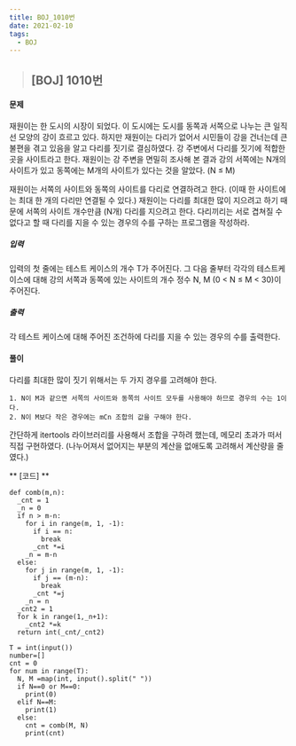 ```yaml
---
title: BOJ_1010번
date: 2021-02-10
tags:
  - BOJ
---
```


> ## [BOJ] 1010번 

#### 문제
재원이는 한 도시의 시장이 되었다. 이 도시에는 도시를 동쪽과 서쪽으로 나누는 큰 일직선 모양의 강이 흐르고 있다. 하지만 재원이는 다리가 없어서 시민들이 강을 건너는데 큰 불편을 겪고 있음을 알고 다리를 짓기로 결심하였다. 강 주변에서 다리를 짓기에 적합한 곳을 사이트라고 한다. 재원이는 강 주변을 면밀히 조사해 본 결과 강의 서쪽에는 N개의 사이트가 있고 동쪽에는 M개의 사이트가 있다는 것을 알았다. (N ≤ M)

재원이는 서쪽의 사이트와 동쪽의 사이트를 다리로 연결하려고 한다. (이때 한 사이트에는 최대 한 개의 다리만 연결될 수 있다.) 재원이는 다리를 최대한 많이 지으려고 하기 때문에 서쪽의 사이트 개수만큼 (N개) 다리를 지으려고 한다. 다리끼리는 서로 겹쳐질 수 없다고 할 때 다리를 지을 수 있는 경우의 수를 구하는 프로그램을 작성하라.
##### 입력
입력의 첫 줄에는 테스트 케이스의 개수 T가 주어진다. 그 다음 줄부터 각각의 테스트케이스에 대해 강의 서쪽과 동쪽에 있는 사이트의 개수 정수 N, M (0 < N ≤ M < 30)이 주어진다.
##### 출력
각 테스트 케이스에 대해 주어진 조건하에 다리를 지을 수 있는 경우의 수를 출력한다.
#### **풀이**
다리를 최대한 많이 짓기 위해서는 두 가지 경우를 고려해야 한다.

    1. N이 M과 같으면 서쪽의 사이트와 동쪽의 사이트 모두를 사용해야 하므로 경우의 수는 1이다.
    2. N이 M보다 작은 경우에는 mCn 조합의 값을 구해야 한다.

간단하게 itertools 라이브러리를 사용해서 조합을 구하려 했는데, 메모리 초과가 떠서 직접 구현하였다.
(나누어져서 없어지는 부분의 계산을 없애도록 고려해서 계산량을 줄였다.) 

** [코드] **

    def comb(m,n):
      _cnt = 1
      _n = 0
      if n > m-n:
        for i in range(m, 1, -1):
          if i == n:
            break
          _cnt *=i
        _n = m-n
      else:
        for j in range(m, 1, -1):
          if j == (m-n):
            break
          _cnt *=j
        _n = n
      _cnt2 = 1
      for k in range(1,_n+1):
        _cnt2 *=k
      return int(_cnt/_cnt2)

    T = int(input())
    number=[]
    cnt = 0
    for num in range(T):
      N, M =map(int, input().split(" "))
      if N==0 or M==0:
        print(0)
      elif N==M:
        print(1)
      else:
        cnt = comb(M, N)
        print(cnt)
